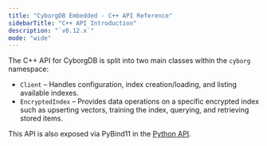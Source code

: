 ```yaml
---
title: "CyborgDB Embedded - C++ API Reference"
sidebarTitle: "C++ API Introduction"
description: "`v0.12.x`"
mode: "wide"
---
```


The C++ API for CyborgDB is split into two main classes within the `cyborg` namespace:

- `Client` – Handles configuration, index creation/loading, and listing available indexes.
- `EncryptedIndex` – Provides data operations on a specific encrypted index such as upserting vectors, training the index, querying, and retrieving stored items.

This API is also exposed via PyBind11 in the [Python API](../python/introduction).
